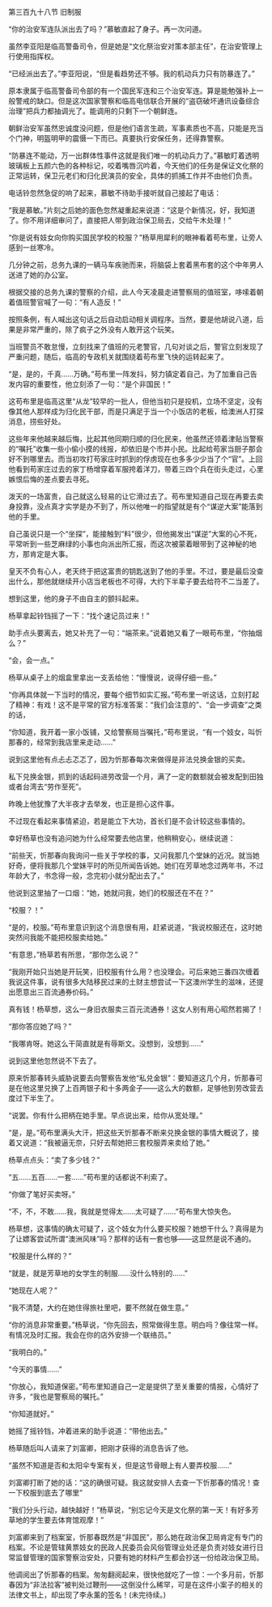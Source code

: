 

第三百九十八节 旧制服

“你的治安军连队派出去了吗？”慕敏直起了身子。再一次问道。

虽然李亚阳是临高警备司令，但是她是“文化祭治安对策本部主任”，在治安管理上行使用指挥权。

“已经派出去了。”李亚阳说，“但是看趋势还不够。我的机动兵力只有防暴连了。”

原本隶属于临高警备司令部的有一个国民军连和三个治安军连。算是能勉强补上一般警戒的缺口。但是这次国家警察和临高电信联合开展的“盗窃破坏通讯设备综合治理”把兵力都抽调光了。能调用的只剩下一个朝鲜连。

朝鲜治安军虽然忠诚度没问题，但是他们语言生疏，军事素质也不高，只能是充当个门神，明盔明甲的震慑一下而已。真要执行安保任务，还得靠警察。

“防暴连不能动，万一出群体性事件这就是我们唯一的机动兵力了。”慕敏盯着透明玻璃板上五颜六色的各种标记，咬着嘴唇沉吟着，今天他们的任务是保证文化祭的正常运转，保卫元老们和归化民演员的安全，具体的抓捕工作并不由他们负责。

电话铃忽然急促的响了起来，慕敏不待助手接听就自己接起了电话：

“我是慕敏。”片刻之后她的面色忽然凝重起来说道：“这是个新情况，好，我知道了。你不用详细审问了，直接把人带到政治保卫局去，交给午木处理！”

“你是说有妓女向你购买国民学校的校服？”杨草用犀利的眼神看着苟布里，让旁人感到一丝寒冷。

几分钟之前，总务九课的一辆马车疾驰而来，将脑袋上套着黑布套的这个中年男人送进了她的办公室。

根据交接的总务九课的警察的介绍，此人今天凌晨走进警察局的值班室，哆嗦着朝着值班警官喊了一句：“有人造反！”

按照条例，有人喊出这句话之后自动启动相关调程序。当然，要是他胡说八道，后果是非常严重的，除了疯子之外没有人敢开这个玩笑。

当班警员不敢怠慢，立刻找来了值班的元老警官，几句对谈之后，警官立刻发现了严重问题，随后，临高的专政机关就围绕着苟布里飞快的运转起来了。

“是，是的，千真……万确。”苟布里一阵发抖，努力镇定着自己，为了加重自己告发内容的重要性，他立刻添了一句：“是个非国民！”

这苟布里是临高这里“从龙”较早的一批人，但他当初只是投机，立场不坚定，没有像其他人那样成为归化民干部，而是只满足于当一个小饭店的老板，给澳洲人打探消息，捞些好处。

这些年来他越来越后悔，比起其他同期归顺的归化民来，他虽然还领着津贴当警察的“嘱托”收集一些小偷小摸的线报，却依旧是个市井小民。比起给苟家当厨子那会好不到哪里去。而当初攻打苟家庄时抓到的俘虏现在也多多少少当了个“官”。上回他看到苟家庄过去的家丁杨增穿着军服挎着洋刀，带着三四个兵在街头走过，心里嫉恨后悔的差点要去寻死。

泼天的一场富贵，自己就这么轻易的让它滑过去了。苟布里知道自己现在再要去卖身投靠，没点真才实学是办不到了，所以他唯一的指望就是有个“谋逆大案”能落到他的手里。

自己虽说只是一个“坐探”，能接触到“料”很少，但他揭发出“谋逆”大案的心不死，平常听到一些芝麻绿的小事也向派出所汇报，而这次被蒙着眼带到了这神秘的地方，那肯定是大事。

皇天不负有心人，老天终于把这富贵的钥匙送到了他的手里。不过，要是最后没查出什么，那他就继续开小店当老板也不可得，大约下半辈子要去给符不二当差了。

想到这里，他的身子不由自主的颤抖起来。

杨草拿起铃铛摇了一下：“找个速记员过来！”

助手点头要离去，她又补充了一句：“端茶来。”说着她又看了一眼苟布里，“你抽烟么？”

“会，会一点。”

杨草从桌子上的烟盒里拿出一支丢给他：“慢慢说，说得仔细一些。”

“你再具体就一下当时的情况，要每个细节如实汇报。”苟布里一听这话，立刻打起了精神：有戏！这不是平常的官方标准答案：“我们会注意的”、“会一步调查”之类的话，

“你知道，我开着一家小饭铺，又给警察局当嘱托，”苟布里说，“有一个妓女，叫忻那春的，经常到我店里来走动……”

说到这里他有点忐忐忑忑了，因为忻那春每次来做得是非法兑换金银的买卖。

私下兑换金银，抓到的话起码进劳改营一个月，满了一定的数额就会被发配到田独或者台湾去“劳作至死”。

昨晚上他犹豫了大半夜才去举发，也正是担心这件事。

不过现在看起来事情紧迫，若是能立下大功，首长们是不会计较这些事情的。

幸好杨草也没有追问她为什么经常要去他店里，他稍稍安心，继续说道：

“前些天，忻那春向我询问一些关于学校的事，又问我那几个堂妹的近况。就当她好奇，便将我那几个堂妹平时的所见所闻告诉她。她们在芳草地念过两年书，不过年龄大了，书念得一般，念完初小就分配出去了。”

他说到这里抽了一口烟：“她，她就问我，她们的校服还在不在？”

“校服？！”

“是的，校服。”苟布里意识到这个消息很有用，赶紧说道，“我说校服还在，这时她突然问我能不能把校服卖给她。”

“有意思，”杨草若有所思，“那你怎么说？”

“我刚开始只当她是开玩笑，旧校服有什么用？也没理会。可后来她三番四次缠着我说这件事，说有很多大陆移民过来的土财主想尝试一下这澳州学生的滋味，还提出愿意出三百流通券价码。”

真有钱！杨草想，这么一身旧衣服卖三百元流通券！这女人别有用心昭然若揭了！

“那你答应她了吗？”

“我哪肯呀。她这么干简直就是有辱斯文。没想到，没想到……”

说到这里他忽然说不下去了。

原来忻那春转头威胁说要去向警察告发他“私兑金银”：要知道这几个月，忻那春可是在他这里兑换了上百两银子和十多两金子――这么大的数额，足够他到劳改营去度过下半生了。

“说罢。你有什么把柄在她手里。早点说出来，给你从宽处理。”

“是，是。”苟布里满头大汗，把这些天忻那春不断来兑换金银的事情大概说了，接着又说道：“我被逼无奈，只好去帮她把三套校服弄来卖给了她。”

杨草点点头：“卖了多少钱？”

“五……五百……一套……”苟布里的话都说不利索了。

“你做了笔好买卖呀。”

“不，不，不敢……我，我就是觉得太……太可疑了……”苟布里大惊失色。

杨草想，这事情的确太可疑了，这个妓女为什么要买校服？她想干什么？真得是为了让嫖客尝试所谓“澳洲风味”吗？那样的话有一套也够――这显然是说不通的。

“校服是什么样的？”

“就是，就是芳草地的女学生的制服……没什么特别的……”

“她现在人呢？”

“我不清楚，大约在她住得旅社里吧，要不然就在做生意。”

“你的消息非常重要。”杨草说，“你先回去，照常做得生意。明白吗？像往常一样。有情况及时汇报。我会在你的店外安排一个联络员。”

“我明白的。”

“今天的事情……”

“你放心，我知道保密。”苟布里知道自己一定是提供了至关重要的情报，心情好了许多，“我也是警察局的嘱托。”

“你知道就好。”

她摇了摇铃铛，冲着进来的助手说道：“带他出去。”

杨草随后叫人请来了刘富卿，把刚才获得的消息告诉了他。

“虽然不知道是否和太阳伞专案有关，但是这节骨眼上有人要弄校服……”

刘富卿打断了她的话：“这的确很可疑。我这就安排人去查一下忻那春的情况！查一下校服到底去了哪里”

“我们分头行动，越快越好！”杨草说，“别忘记今天是文化祭的第一天！有好多芳草地的学生要去体育馆观摩！”

刘富卿来到了档案室，忻那春既然是“非国民”，那么她在政治保卫局肯定有专门的档案。不论是管辖黄票妓女的民政人民委员会风俗管理业处还是负责对妓女进行日常监督管理的国家警察治安处，只要有她的材料产生都会抄送一份给政治保卫局。

他调阅出了忻那春的档案。匆匆翻阅起来，很快他就吃了一惊：一个多月前，忻那春因为“非法拉客”被判处过鞭刑――这倒没什么稀罕，可是在这件小案子的相关的法律文书上，却出现了李永薰的签名！(未完待续。)


